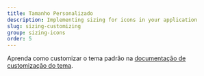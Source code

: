 ```yaml
---
title: Tamanho Personalizado
description: Implementing sizing for icons in your application
slug: sizing-customizing
group: sizing-icons
order: 5
---
```


Aprenda como customizar o tema padrão na [documentação de customização do tema](/pt-br/docs/primeiros-passos#customizacao).
